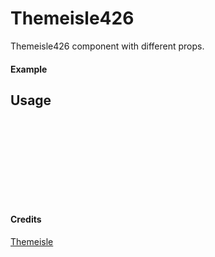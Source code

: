 
<Meta of={Themeisle426} title="Themeisle/Themeisle426" />

# Themeisle426

Themeisle426 component with different props.

#### Example

<Canvas of={Themeisle426.Primary} />

## Usage

```ts
import { Themeisle426 } from "yadl-ui";

const Example = () => {
  return (
      <Themeisle426 />
  );
};

export default Example;
```

#### Credits
[Themeisle](https://themeisle.com/illustrations/)
